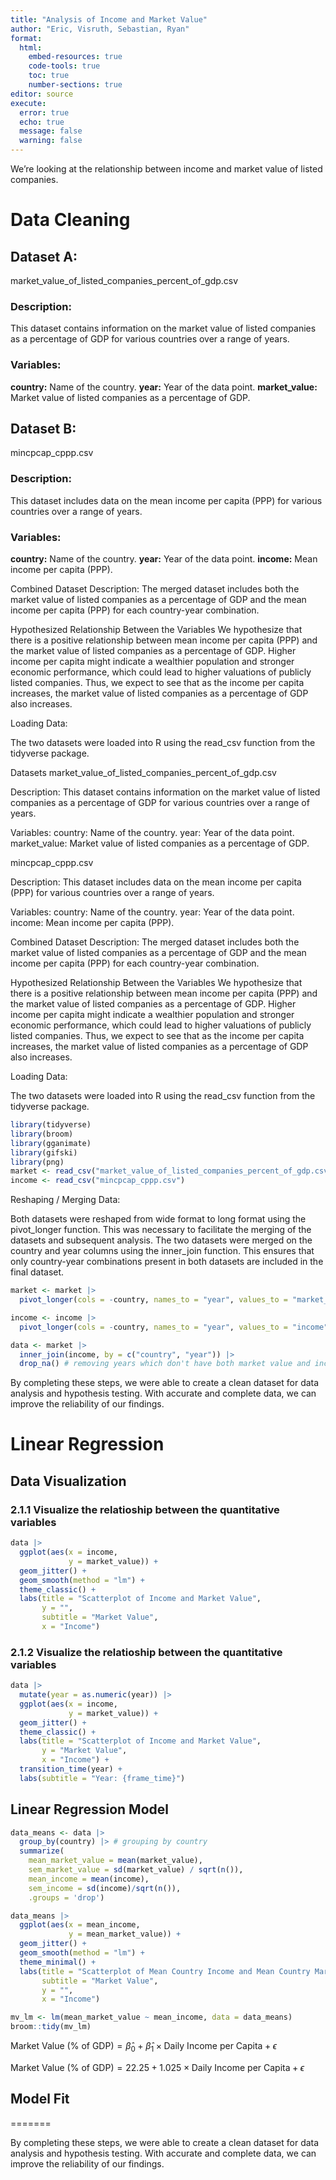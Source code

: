 ```yaml
---
title: "Analysis of Income and Market Value"
author: "Eric, Visruth, Sebastian, Ryan"
format: 
  html:
    embed-resources: true
    code-tools: true
    toc: true
    number-sections: true
editor: source
execute: 
  error: true
  echo: true
  message: false
  warning: false
---
```



We're looking at the relationship between income and market value of listed companies.

# Data Cleaning

## Dataset A:
market_value_of_listed_companies_percent_of_gdp.csv

### Description:
This dataset contains information on the market value of listed companies as a percentage of GDP for various countries over a range of years.

### Variables:
**country:** Name of the country.
**year:** Year of the data point.
**market_value:** Market value of listed companies as a percentage of GDP.

## Dataset B:
mincpcap_cppp.csv

### Description:
This dataset includes data on the mean income per capita (PPP) for various countries over a range of years.

### Variables:
**country:** Name of the country.
**year:** Year of the data point.
**income:** Mean income per capita (PPP).

Combined Dataset
Description: The merged dataset includes both the market value of listed companies as a percentage of GDP and the mean income per capita (PPP) for each country-year combination.

Hypothesized Relationship Between the Variables
We hypothesize that there is a positive relationship between mean income per capita (PPP) and the market value of listed companies as a percentage of GDP. Higher income per capita might indicate a wealthier population and stronger economic performance, which could lead to higher valuations of publicly listed companies. Thus, we expect to see that as the income per capita increases, the market value of listed companies as a percentage of GDP also increases.

Loading Data:

The two datasets were loaded into R using the read_csv function from the tidyverse package.

Datasets
market_value_of_listed_companies_percent_of_gdp.csv

Description: This dataset contains information on the market value of listed companies as a percentage of GDP for various countries over a range of years.

Variables:
country: Name of the country.
year: Year of the data point.
market_value: Market value of listed companies as a percentage of GDP.

mincpcap_cppp.csv

Description: This dataset includes data on the mean income per capita (PPP) for various countries over a range of years.

Variables:
country: Name of the country.
year: Year of the data point.
income: Mean income per capita (PPP).

Combined Dataset
Description: The merged dataset includes both the market value of listed companies as a percentage of GDP and the mean income per capita (PPP) for each country-year combination.

Hypothesized Relationship Between the Variables
We hypothesize that there is a positive relationship between mean income per capita (PPP) and the market value of listed companies as a percentage of GDP. Higher income per capita might indicate a wealthier population and stronger economic performance, which could lead to higher valuations of publicly listed companies. Thus, we expect to see that as the income per capita increases, the market value of listed companies as a percentage of GDP also increases.

Loading Data:

The two datasets were loaded into R using the read_csv function from the tidyverse package.

```r
library(tidyverse)
library(broom)
library(gganimate)
library(gifski)
library(png)
market <- read_csv("market_value_of_listed_companies_percent_of_gdp.csv")
income <- read_csv("mincpcap_cppp.csv")
```

Reshaping / Merging Data:

Both datasets were reshaped from wide format to long format using the pivot_longer function. This was necessary to facilitate the merging of the datasets and subsequent analysis. The two datasets were merged on the country and year columns using the inner_join function. This ensures that only country-year combinations present in both datasets are included in the final dataset.

```r
market <- market |>
  pivot_longer(cols = -country, names_to = "year", values_to = "market_value")

income <- income |>
  pivot_longer(cols = -country, names_to = "year", values_to = "income") 

data <- market |>
  inner_join(income, by = c("country", "year")) |>
  drop_na() # removing years which don't have both market value and income data
```

By completing these steps, we were able to create a clean dataset for data analysis and hypothesis testing. With accurate and complete data, we can improve the reliability of our findings.

# Linear Regression
## Data Visualization

### 2.1.1 Visualize the relatioship between the quantitative variables
```r
data |>
  ggplot(aes(x = income,
             y = market_value)) +
  geom_jitter() +
  geom_smooth(method = "lm") + 
  theme_classic() +
  labs(title = "Scatterplot of Income and Market Value",
       y = "",
       subtitle = "Market Value",
       x = "Income")
```

### 2.1.2 Visualize the relatioship between the quantitative variables
```r
data |>
  mutate(year = as.numeric(year)) |>
  ggplot(aes(x = income,
             y = market_value)) +
  geom_jitter() +
  theme_classic() +
  labs(title = "Scatterplot of Income and Market Value",
       y = "Market Value",
       x = "Income") +
  transition_time(year) +
  labs(subtitle = "Year: {frame_time}")
```


## Linear Regression Model
```r
data_means <- data |>
  group_by(country) |> # grouping by country
  summarize(
    mean_market_value = mean(market_value),
    sem_market_value = sd(market_value) / sqrt(n()),
    mean_income = mean(income),
    sem_income = sd(income)/sqrt(n()),
    .groups = 'drop')
```

```r
data_means |>
  ggplot(aes(x = mean_income,
             y = mean_market_value)) +
  geom_jitter() +
  geom_smooth(method = "lm") +
  theme_minimal() +
  labs(title = "Scatterplot of Mean Country Income and Mean Country Market Value",
       subtitle = "Market Value",
       y = "",
       x = "Income")
```


```r
mv_lm <- lm(mean_market_value ~ mean_income, data = data_means)
broom::tidy(mv_lm)
```

$\text{Market Value (% of GDP)} = \hat{\beta}_0 + \hat{\beta}_1 \times \text{Daily Income per Capita} + \epsilon$

$\text{Market Value (% of GDP)} = 22.25 + 1.025 \times \text{Daily Income per Capita} + \epsilon$


## Model Fit


=======

By completing these steps, we were able to create a clean dataset for data analysis and hypothesis testing. With accurate and complete data, we can improve the reliability of our findings.
